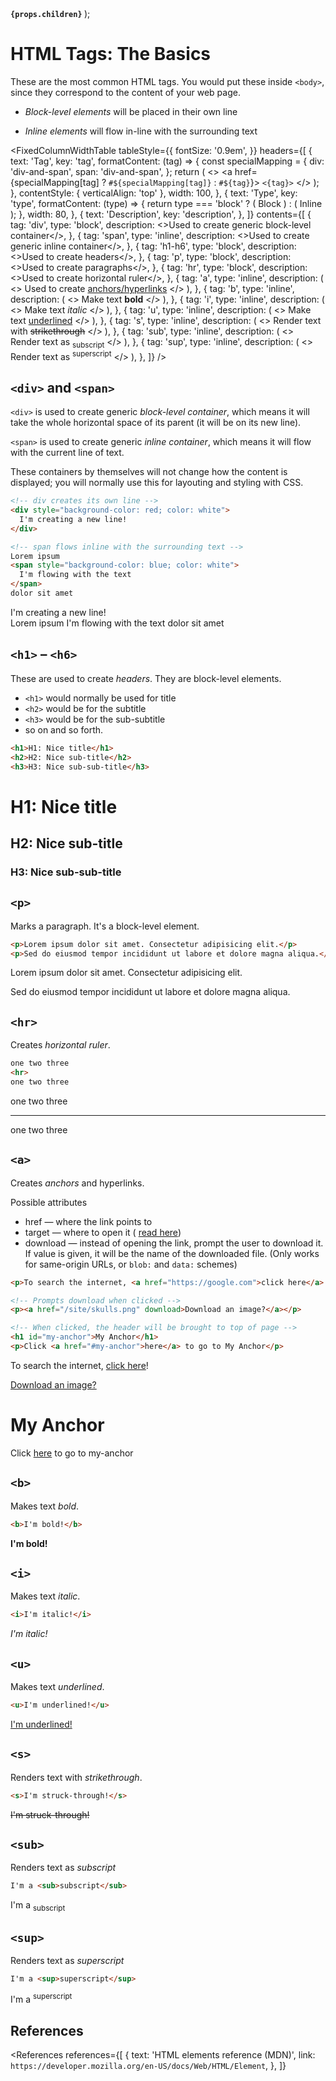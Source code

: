 
  <strong>
    <code>{props.children}</code>
  </strong>
);

<MetadataConfigurer title="HTML Tags: The Basics" dateCreated="2021-01-22" />

# HTML Tags: The Basics

These are the most common HTML tags. You would put these inside `<body>`, since they correspond to the content of your web page.

- <dfn>Block-level elements</dfn> will be placed in their own line

- <dfn>Inline elements</dfn> will flow in-line with the surrounding text

<FixedColumnWidthTable
  tableStyle={{
    fontSize: '0.9em',
  }}
  headers={[
    {
      text: 'Tag',
      key: 'tag',
      formatContent: (tag) => {
        const specialMapping = {
          div: 'div-and-span',
          span: 'div-and-span',
        };
        return (
          <>
            <a href={specialMapping[tag] ? `#${specialMapping[tag]}` : `#${tag}`}>
              <code>&lt;{tag}&gt;</code>
            </a>
          </>
        );
      },
      contentStyle: { verticalAlign: 'top' },
      width: 100,
    },
    {
      text: 'Type',
      key: 'type',
      formatContent: (type) => {
        return type === 'block' ? (
          <Badge color="red">Block</Badge>
        ) : (
          <Badge color="blue">Inline</Badge>
        );
      },
      width: 80,
    },
    {
      text: 'Description',
      key: 'description',
    },
  ]}
  contents={[
    {
      tag: 'div',
      type: 'block',
      description: <>Used to create generic block-level container</>,
    },
    {
      tag: 'span',
      type: 'inline',
      description: <>Used to create generic inline container</>,
    },
    {
      tag: 'h1-h6',
      type: 'block',
      description: <>Used to create headers</>,
    },
    {
      tag: 'p',
      type: 'block',
      description: <>Used to create paragraphs</>,
    },
    {
      tag: 'hr',
      type: 'block',
      description: <>Used to create horizontal ruler</>,
    },
    {
      tag: 'a',
      type: 'inline',
      description: (
        <>
          Used to create <a href="#">anchors/hyperlinks</a>
        </>
      ),
    },
    {
      tag: 'b',
      type: 'inline',
      description: (
        <>
          Make text <b>bold</b>
        </>
      ),
    },
    {
      tag: 'i',
      type: 'inline',
      description: (
        <>
          Make text <i>italic</i>
        </>
      ),
    },
    {
      tag: 'u',
      type: 'inline',
      description: (
        <>
          Make text <u>underlined</u>
        </>
      ),
    },
    {
      tag: 's',
      type: 'inline',
      description: (
        <>
          Render text with <s>strikethrough</s>
        </>
      ),
    },
    {
      tag: 'sub',
      type: 'inline',
      description: (
        <>
          Render text as <sub>subscript</sub>
        </>
      ),
    },
    {
      tag: 'sup',
      type: 'inline',
      description: (
        <>
          Render text as <sup>superscript</sup>
        </>
      ),
    },
  ]}
/>

## `<div>` and `<span>`

`<div>` is used to create generic <dfn>block-level container</dfn>, which means it will take the whole horizontal space of its parent
(it will be on its new line).

`<span>` is used to create generic <dfn>inline container</dfn>, which means it will flow with the current line of text.

These containers by themselves will not change how the content is displayed; you will normally use this for layouting and styling with CSS.

```html
<!-- div creates its own line -->
<div style="background-color: red; color: white">
  I'm creating a new line!
</div>

<!-- span flows inline with the surrounding text -->
Lorem ipsum
<span style="background-color: blue; color: white">
  I'm flowing with the text
</span>
dolor sit amet
```

<LightBox label="Preview">
  <div style={{ backgroundColor: 'red', color: 'white' }}>I'm creating a new line!</div>
  Lorem ipsum <span style={{ backgroundColor: 'blue', color: 'white' }}>
    I'm flowing with the text
  </span> dolor sit amet
</LightBox>

## `<h1>` &ndash; `<h6>`

These are used to create <em>headers</em>. They are block-level elements.

- `<h1>` would normally be used for title
- `<h2>` would be for the subtitle
- `<h3>` would be for the sub-subtitle
- so on and so forth.

```html
<h1>H1: Nice title</h1>
<h2>H2: Nice sub-title</h2>
<h3>H3: Nice sub-sub-title</h3>
```

<LightBox label="Preview">
  <h1 style={{ border: 'none', margin: 0, marginBottom: 10, padding: 0 }}>H1: Nice title</h1>
  <h2 style={{ border: 'none', margin: 0, marginBottom: 10, padding: 0 }}>H2: Nice sub-title</h2>
  <h3 style={{ border: 'none', margin: 0, padding: 0 }}>H3: Nice sub-sub-title</h3>
</LightBox>

## `<p>`

Marks a paragraph. It's a block-level element.

<!-- prettier-ignore -->
```html
<p>Lorem ipsum dolor sit amet. Consectetur adipisicing elit.</p>
<p>Sed do eiusmod tempor incididunt ut labore et dolore magna aliqua.</p>
```

<LightBox label="Preview">
  <p>Lorem ipsum dolor sit amet. Consectetur adipisicing elit.</p>
  <p>Sed do eiusmod tempor incididunt ut labore et dolore magna aliqua.</p>
</LightBox>

## `<hr>`

Creates <dfn>horizontal ruler</dfn>.

<!-- prettier-ignore -->
```html
one two three
<hr>
one two three
```

<LightBox label="Preview">
  one two three
  <hr />
  one two three
</LightBox>

## `<a>`

Creates <dfn>anchors</dfn> and hyperlinks.

<Badge color="blue">Possible attributes</Badge>
<ul>
  <li>
    <Attribute>href</Attribute> &mdash; where the link points to
  </li>
  <li>
    <Attribute>target</Attribute> &mdash; where to open it (
    <a href="/web/html/html-attributes-recurring#target">read here</a>)
  </li>
  <li>
    <Attribute>download</Attribute> &mdash; instead of opening the link, prompt the user to download
    it. If value is given, it will be the name of the downloaded file. (Only works for same-origin
    URLs, or <code>blob:</code> and <code>data:</code> schemes)
  </li>
</ul>

```html
<p>To search the internet, <a href="https://google.com">click here</a>!</p>

<!-- Prompts download when clicked -->
<p><a href="/site/skulls.png" download>Download an image?</a></p>

<!-- When clicked, the header will be brought to top of page -->
<h1 id="my-anchor">My Anchor</h1>
<p>Click <a href="#my-anchor">here</a> to go to My Anchor</p>
```

<!-- prettier-ignore -->
<LightBox label="Preview">
  <p>To search the internet, <a href="https://google.com" target="_blank">click here</a>!</p>
  <p><a href="/site/skulls.png" download>Download an image?</a></p>
  <h1 style={{ border: 'none', margin: '16px 0 0', padding: 0, }} id="my-anchor">My Anchor</h1>
  <p>Click <a href="#my-anchor">here</a> to go to my-anchor</p>
</LightBox>

## `<b>`

Makes text <em>bold</em>.

```html
<b>I'm bold!</b>
```

<LightBox label="Preview">
  <b>I'm bold!</b>
</LightBox>

## `<i>`

Makes text <em>italic</em>.

```html
<i>I'm italic!</i>
```

<LightBox label="Preview">
  <i>I'm italic!</i>
</LightBox>

## `<u>`

Makes text <em>underlined</em>.

```html
<u>I'm underlined!</u>
```

<LightBox label="Preview">
  <u>I'm underlined!</u>
</LightBox>

## `<s>`

Renders text with <em>strikethrough</em>.

```html
<s>I'm struck-through!</s>
```

<LightBox label="Preview">
  <s>I'm struck-through!</s>
</LightBox>

## `<sub>`

Renders text as <em>subscript</em>

```html
I'm a <sub>subscript</sub>
```

<LightBox label="Preview">
  I'm a <sub>subscript</sub>
</LightBox>

## `<sup>`

Renders text as <em>superscript</em>

```html
I'm a <sup>superscript</sup>
```

<LightBox label="Preview">
  I'm a <sup>superscript</sup>
</LightBox>

## References

<References
  references={[
    {
      text: 'HTML elements reference (MDN)',
      link: `https://developer.mozilla.org/en-US/docs/Web/HTML/Element`,
    },
  ]}
></References>
